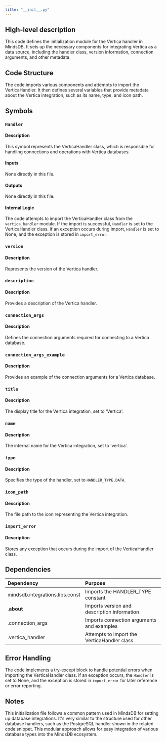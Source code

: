 ```yaml
---
title: "__init__.py"
---
```


## High-level description
This code defines the initialization module for the Vertica handler in MindsDB. It sets up the necessary components for integrating Vertica as a data source, including the handler class, version information, connection arguments, and other metadata.

## Code Structure
The code imports various components and attempts to import the VerticaHandler. It then defines several variables that provide metadata about the Vertica integration, such as its name, type, and icon path.

## Symbols

### `Handler`
#### Description
This symbol represents the VerticaHandler class, which is responsible for handling connections and operations with Vertica databases.

#### Inputs
None directly in this file.

#### Outputs
None directly in this file.

#### Internal Logic
The code attempts to import the VerticaHandler class from the `vertica_handler` module. If the import is successful, `Handler` is set to the VerticaHandler class. If an exception occurs during import, `Handler` is set to None, and the exception is stored in `import_error`.

### `version`
#### Description
Represents the version of the Vertica handler.

### `description`
#### Description
Provides a description of the Vertica handler.

### `connection_args`
#### Description
Defines the connection arguments required for connecting to a Vertica database.

### `connection_args_example`
#### Description
Provides an example of the connection arguments for a Vertica database.

### `title`
#### Description
The display title for the Vertica integration, set to 'Vertica'.

### `name`
#### Description
The internal name for the Vertica integration, set to 'vertica'.

### `type`
#### Description
Specifies the type of the handler, set to `HANDLER_TYPE.DATA`.

### `icon_path`
#### Description
The file path to the icon representing the Vertica integration.

### `import_error`
#### Description
Stores any exception that occurs during the import of the VerticaHandler class.

## Dependencies
| Dependency | Purpose |
|:-----------|:--------|
| mindsdb.integrations.libs.const | Imports the HANDLER_TYPE constant |
| .__about__ | Imports version and description information |
| .connection_args | Imports connection arguments and examples |
| .vertica_handler | Attempts to import the VerticaHandler class |

## Error Handling
The code implements a try-except block to handle potential errors when importing the VerticaHandler class. If an exception occurs, the `Handler` is set to None, and the exception is stored in `import_error` for later reference or error reporting.

## Notes
This initialization file follows a common pattern used in MindsDB for setting up database integrations. It's very similar to the structure used for other database handlers, such as the PostgreSQL handler shown in the related code snippet. This modular approach allows for easy integration of various database types into the MindsDB ecosystem.